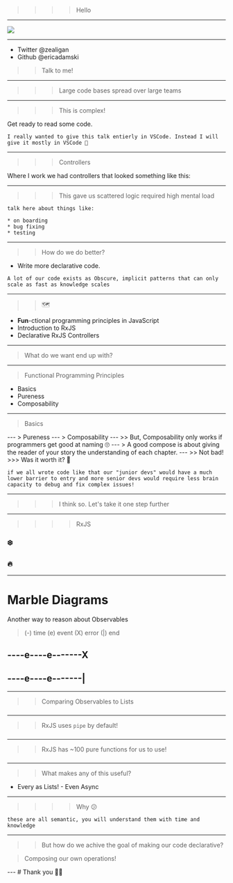 
>>>> Hello

---

<img src="./2.png" />

---
* Twitter <Link href="https://twitter.com/zealigan">@zealigan</Link>
* Github <Link href="https://github.com/ericadamski">@ericadamski</Link>

>> Talk to me!
---

>>> Large code bases spread over large teams

---

>>> This is complex!

Get ready to read some code. <Link href="vscode:///Users/Sgt-Wikkidoo/github/rxjs6-controllers/5.js" file="5.js" />

```notes
I really wanted to give this talk entierly in VSCode. Instead I will give it mostly in VSCode 🤣
```

---

>>> Controllers

Where I work we had controllers that looked something like this: <Link href="vscode:///Users/Sgt-Wikkidoo/github/rxjs6-controllers/6.js" />

---

>>> This gave us scattered logic required high mental load

```notes
talk here about things like:

* on boarding
* bug fixing
* testing
```

---

>> How do we do better?

* Write more declarative code.

```notes
A lot of our code exists as Obscure, implicit patterns that can only scale as fast as knowledge scales
```

---
>> 🗺

* **Fun**-ctional programming principles in JavaScript
* Introduction to RxJS
* Declarative RxJS Controllers

---

> What do we want end up with? <Link href="vscode:///Users/Sgt-Wikkidoo/github/rxjs6-controllers/9.js" file="9.js"/>

---
> Functional Programming Principles

* Basics
* Pureness
* Composability
---
> Basics

<Link href="vscode:///Users/Sgt-Wikkidoo/github/rxjs6-controllers/13.js" file="13.js"/>
---
> Pureness

<Link href="vscode:///Users/Sgt-Wikkidoo/github/rxjs6-controllers/18.js" file="18.js"/>
---
> Composability

<Link href="vscode:///Users/Sgt-Wikkidoo/github/rxjs6-controllers/16.js" file="16.js"/>
<Link href="vscode:///Users/Sgt-Wikkidoo/github/rxjs6-controllers/19.js" file="19.js"/>
---
>> But, Composability only works if programmers get good at naming 🙄
<Link href="vscode:///Users/Sgt-Wikkidoo/github/rxjs6-controllers/21.js" file="21.js"/>
---
> A good compose is about giving the reader of your story the understanding of each chapter.
<Link href="vscode:///Users/Sgt-Wikkidoo/github/rxjs6-controllers/23.js" file="23.js"/>
---
>> Not bad!
>>> Was it worth it? 🤔

```notes
if we all wrote code like that our "junior devs" would have a much lower barrier to entry and more senior devs would require less brain capacity to debug and fix complex issues!
```
---
>>> I think so.
>>> Let's take it one step further
---
>>>> RxJS

### <Link href="vscode:///Users/Sgt-Wikkidoo/github/rxjs6-controllers/26.js" file="26.js">❄️</Link>
### <Link href="vscode:///Users/Sgt-Wikkidoo/github/rxjs6-controllers/27.js" file="27.js">🔥</Link>
---
# Marble Diagrams

Another way to reason about Observables

> (-) time
> (e) event
> (X) error
> (|) end

## ----e----e-------X
## ----e----e-------|
---
>> Comparing Observables to Lists 

### <Link href="vscode:///Users/Sgt-Wikkidoo/github/rxjs6-controllers/29.js" file="29.js"/>
### <Link href="vscode:///Users/Sgt-Wikkidoo/github/rxjs6-controllers/30.js" file="30.js"/>
---
>> RxJS uses `pipe` by default!

### <Link href="vscode:///Users/Sgt-Wikkidoo/github/rxjs6-controllers/32.js" file="32.js"/>
---
>> RxJS has ~100 pure functions for us to use!

### <Link href="vscode:///Users/Sgt-Wikkidoo/github/rxjs6-controllers/34.js" file="34.js"/>
---
>> What makes any of this useful?

* Every as Lists! - Even Async <Link href="vscode:///Users/Sgt-Wikkidoo/github/rxjs6-controllers/35.js" file="35.js"/>
---
>>>> Why 😕

```notes
these are all semantic, you will understand them with time and knowledge
```
---
>> But how do we achive the goal of making our code declarative?

> Composing our own operations!

<Link href="vscode:///Users/Sgt-Wikkidoo/github/rxjs6-controllers/38.js" file="38.js"/>
---
# Thank you 🙇‍♂️